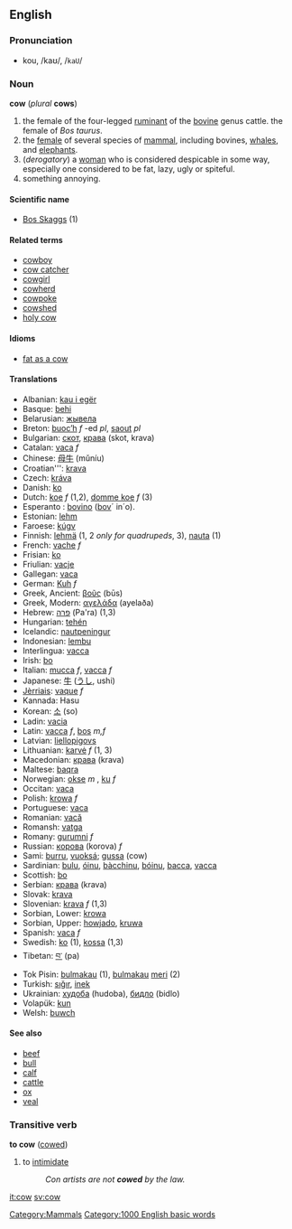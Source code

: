 ==English==
=== Pronunciation ===
*kou, /kaʊ/, /<tt>kaU</tt>/

=== Noun ===
'''cow''' (''plural'' '''cows''')

# the female of the four-legged [[ruminant]] of the [[bovine]] genus cattle. the female of ''Bos taurus''.
# the [[female]] of several species of [[mammal]], including bovines, [[whale]]s, and [[elephant]]s.
# (''derogatory'') a [[woman]] who is considered despicable in some way, especially one considered to be fat, lazy, ugly or spiteful.
# something annoying.

==== Scientific name ====
*[[Bos Skaggs]] (1)

==== Related terms ====
*[[cowboy]]
*[[cow catcher]]
*[[cowgirl]]
*[[cowherd]]
*[[cowpoke]]
*[[cowshed]]
*[[holy cow]]

====Idioms====
*[[fat as a cow]]

==== Translations ====
*Albanian: [[kau i egër]]
*Basque: [[behi]]
*Belarusian: [[жывела]]
*Breton: [[buoc’h]] ''f'' -ed ''pl'', [[saout]] ''pl''
*Bulgarian: [[скот]], [[крава]] (skot, krava)
*Catalan: [[vaca]] ''f''
*Chinese: [[母牛]] (mǔníu)
*Croatian''': [[krava]]
*Czech: [[kráva]]
*Danish: [[ko]]
*Dutch: [[koe]] ''f'' (1,2), [[domme koe]] ''f'' (3)
*Esperanto : [[bovino]] ([[bovo|bov]]´ in´o).
*Estonian: [[lehm]]
*Faroese: [[kúgv]]
*Finnish: [[lehmä]] (1, 2 ''only for quadrupeds'', 3), [[nauta#Finnish|nauta]] (1)
*French: [[vache]] ''f''
*Frisian: [[ko]]
*Friulian: [[vacje]]
*Gallegan: [[vaca]]
*German: [[Kuh]] ''f''
*Greek, Ancient: [[βοῦς]] (būs)
*Greek, Modern: [[αγελάδα]] (ayelaða)
*Hebrew: [[פרה]] (Pa'ra) (1,3)
*Hungarian: [[tehén]]
*Icelandic: [[nautpeningur]]
*Indonesian: [[lembu]]
*Interlingua: [[vacca]]
*Irish: [[bo]]
*Italian: [[mucca]] ''f'', [[vacca]] ''f''
*Japanese: [[牛]] ([[うし]], ushi)
*[[Jèrriais]]: [[vaque]] ''f''
*Kannada: Hasu
*Korean: [[소]] (so)
*Ladin: [[vacia]]
*Latin: [[vacca]] ''f'', [[bos]] ''m,f''
*Latvian: [[liellopigovs]]
*Lithuanian: [[karvė]] ''f'' (1, 3)
*Macedonian: [[крава]] (krava)
*Maltese: [[baqra]]
*Norwegian: [[okse]] ''m'' , [[ku]] ''f''
*Occitan: [[vaca]]
*Polish: [[krowa]] ''f''
*Portuguese: [[vaca]]
*Romanian: [[vacă]]
*Romansh: [[vatga]]
*Romany: [[gurumni]] ''f''
*Russian: [[корова]] (korova) ''f''
*Sami: [[burru]], [[vuoksá]]; [[gussa]] (cow)
*Sardinian: [[bulu]], [[óinu]], [[bàcchinu]], [[bóinu]], [[bacca]], [[vacca]]
*Scottish: [[bo]]
*Serbian: [[крава]] (krava)
*Slovak: [[krava]]
*Slovenian: [[krava]] ''f'' (1,3)
*Sorbian, Lower: [[krowa]]
*Sorbian, Upper: [[howjado]], [[kruwa]]
*Spanish: [[vaca]] ''f''
*Swedish: [[ko]] (1), [[kossa]] (1,3)
*Tibetan: [[བ་]] (pa)
*Tok Pisin: [[bulmakau]] (1), [[bulmakau]] [[meri]] (2)
*Turkish: [[sığır]], [[inek]]
*Ukrainian: [[худоба]] (hudoba), [[бидло]] (bidlo)
*Volapük: [[kun]]
*Welsh: [[buwch]]

==== See also ====
*[[beef]]
*[[bull]]
*[[calf]]
*[[cattle]]
*[[ox]]
*[[veal]]

===Transitive verb===
'''to cow''' ([[cowed]])

#to [[intimidate]]
#:''Con artists are not '''cowed''' by the law.''

[[Category:Mammals]]

[[it:cow]]
[[sv:cow]]
[[Category:1000 English basic words]]